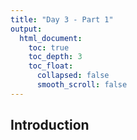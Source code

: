 ```yaml
---
title: "Day 3 - Part 1"
output:
  html_document:
    toc: true
    toc_depth: 3
    toc_float:
      collapsed: false
      smooth_scroll: false
---
```


## Introduction